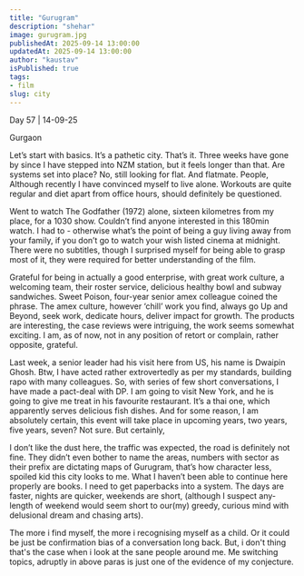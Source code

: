 ```yaml
---
title: "Gurugram"
description: "shehar"
image: gurugram.jpg
publishedAt: 2025-09-14 13:00:00
updatedAt: 2025-09-14 13:00:00
author: "kaustav"
isPublished: true
tags:
- film
slug: city
---
```


Day 57 | 14-09-25


Gurgaon

Let’s start with basics. It’s a pathetic city. That’s it.
Three weeks have gone by since I have stepped into NZM station, but it feels longer than that. Are systems set into place? No, still looking for flat. And flatmate. People, Although recently I have convinced myself to live alone.
Workouts are quite regular and diet apart from office hours, should definitely be questioned.

Went to watch The Godfather (1972) alone, sixteen kilometres from my place, for a 1030 show. Couldn’t find anyone interested in this 180min watch. I had to - otherwise what’s the point of being a guy living away from your family, if you don’t go to watch your wish listed cinema at midnight. There were no subtitles, though I surprised myself for being able to grasp most of it, they were required for better understanding of the film.

Grateful for being in actually a good enterprise, with great work culture, a welcoming team, their roster service, delicious healthy bowl and subway sandwiches. Sweet Poison, four-year senior amex colleague coined the phrase. The amex culture, however ‘chill’ work you find, always go Up and Beyond, seek work, dedicate hours, deliver impact for growth. 
The products are interesting, the case reviews were intriguing, the work seems somewhat exciting. I am, as of now, not in any position of retort or complain, rather opposite, grateful.

Last week, a senior leader had his visit here from US, his name is Dwaipin Ghosh. Btw, I have acted rather extrovertedly as per my standards, building rapo with many colleagues. So, with series of few short conversations, I have made a pact-deal with DP. I am going to visit New York, and he is going to give me treat in his favourite restaurant. It’s a thai one, which apparently serves delicious fish dishes. And for some reason, I am absolutely certain, this event will take place in upcoming years, two years, five years, seven? Not sure. But certainly,

I don’t like the dust here, the traffic was expected, the road is definitely not fine. They didn’t even bother to name the areas, numbers with sector as their prefix are dictating maps of Gurugram, that’s how character less, spoiled kid this city looks to me. What I haven’t been able to continue here properly are books. I need to get paperbacks into a system. The days are faster, nights are quicker, weekends are short, (although I suspect any-length of weekend would seem short to our(my) greedy, curious mind with delusional dream and chasing arts).

The more i find myself, the more i recognising myself as a child. Or it could be just be confirmation bias of a conversation long back. But, i don't thing that's the case when i look at the sane people around me. Me switching topics, adruptly in above paras is just one of the evidence of my conjecture.
